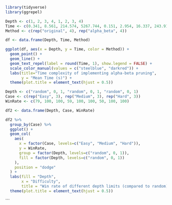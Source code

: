 ```r
library(tidyverse)
library(ggrepel)

Depth <- c(1, 2, 3, 4, 1, 2, 3, 4)
Time <- c(0.341, 8.561, 214.574, 5267.744, 0.151, 2.954, 16.337, 243.913)
Method <- c(rep("original", 4), rep("alpha_beta", 4))

df <- data.frame(Depth, Time, Method)

ggplot(df, aes(x = Depth, y = Time, color = Method)) + 
  geom_point() + 
  geom_line() + 
  geom_text_repel(label = round(Time, 1), show.legend = FALSE) + 
  scale_color_manual(values = c("steelblue", "darkred")) + 
  labs(title="Time complexity of implementing alpha-beta pruning",
       y = "Mean Time (s)") + 
  theme(plot.title = element_text(hjust = 0.5))
```


```r
Depth <- c("random", 0, 1, "random", 0, 1, "random", 0, 1)
Case <- c(rep("Easy", 3), rep("Medium", 3), rep("Hard", 3))
WinRate <- c(79, 100, 100, 59, 100, 100, 50, 100, 100)

df2 <- data.frame(Depth, Case, WinRate)

df2 %>%
  group_by(Case) %>%
  ggplot() +
  geom_col(
    aes(
      x = factor(Case, levels=c("Easy", "Medium", "Hard")),
      y = WinRate,
      group = factor(Depth, levels=c("random", 0, 1)),
      fill = factor(Depth, levels=c("random", 0, 1))
    ),
    position = "dodge"
  ) + 
  labs(fill = "Depth",
       x = "Difficulty",
       title = "Win rate of different depth limits (compared to random)") +
  theme(plot.title = element_text(hjust = 0.5))
```




```

